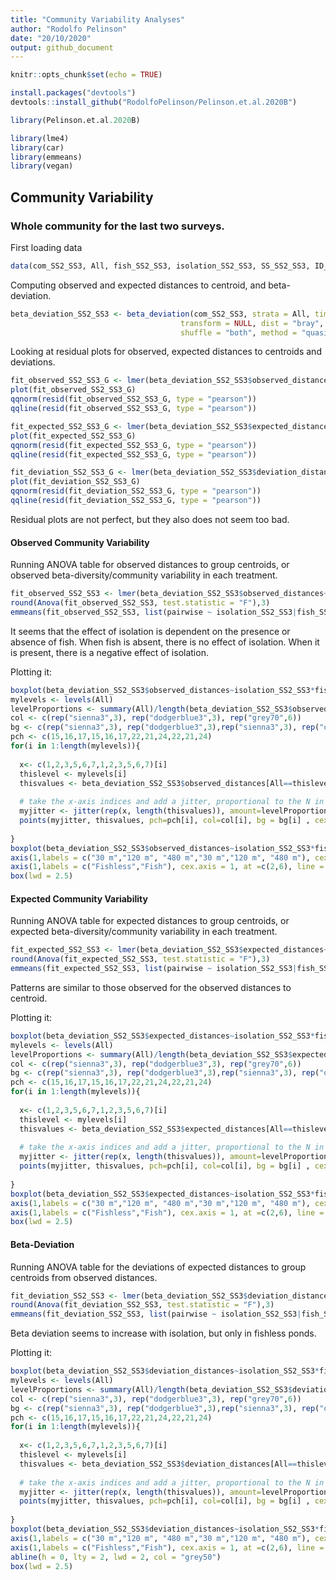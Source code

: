 ```yaml
---
title: "Community Variability Analyses"
author: "Rodolfo Pelinson"
date: "20/10/2020"
output: github_document
---
```


```r
knitr::opts_chunk$set(echo = TRUE)
```

```r
install.packages("devtools")
devtools::install_github("RodolfoPelinson/Pelinson.et.al.2020B")
```

```r
library(Pelinson.et.al.2020B)
```

```r
library(lme4)
library(car)
library(emmeans)
library(vegan)
```
 

## Community Variability

### Whole community for the last two surveys.
First loading data
```r
data(com_SS2_SS3, All, fish_SS2_SS3, isolation_SS2_SS3, SS_SS2_SS3, ID_SS2_SS3, fish_isolation_SS2_SS3)
```

Computing observed and expected distances to centroid, and beta-deviation.
```r
beta_deviation_SS2_SS3 <- beta_deviation(com_SS2_SS3, strata = All, times = 10000,
                                      transform = NULL, dist = "bray", fixedmar="both",
                                      shuffle = "both", method = "quasiswap", seed = 2, group = All) 

```


Looking at residual plots for observed, expected distances to centroids and deviations.
```r
fit_observed_SS2_SS3_G <- lmer(beta_deviation_SS2_SS3$observed_distances~fish_SS2_SS3*isolation_SS2_SS3*SS_SS2_SS3 + (1|ID_SS2_SS3))
plot(fit_observed_SS2_SS3_G)
qqnorm(resid(fit_observed_SS2_SS3_G, type = "pearson"))
qqline(resid(fit_observed_SS2_SS3_G, type = "pearson"))

fit_expected_SS2_SS3_G <- lmer(beta_deviation_SS2_SS3$expected_distances~fish_SS2_SS3*isolation_SS2_SS3*SS_SS2_SS3 + (1|ID_SS2_SS3), REML = F)
plot(fit_expected_SS2_SS3_G)
qqnorm(resid(fit_expected_SS2_SS3_G, type = "pearson"))
qqline(resid(fit_expected_SS2_SS3_G, type = "pearson"))

fit_deviation_SS2_SS3_G <- lmer(beta_deviation_SS2_SS3$deviation_distances~fish_SS2_SS3*isolation_SS2_SS3*SS_SS2_SS3 + (1|ID_SS2_SS3), REML = F)
plot(fit_deviation_SS2_SS3_G)
qqnorm(resid(fit_deviation_SS2_SS3_G, type = "pearson"))
qqline(resid(fit_deviation_SS2_SS3_G, type = "pearson"))
```
Residual plots are not perfect, but they also does not seem too bad.


#### Observed Community Variability
Running ANOVA table for observed distances to group centroids, or observed beta-diversity/community variability in each treatment.
```r
fit_observed_SS2_SS3 <- lmer(beta_deviation_SS2_SS3$observed_distances~fish_SS2_SS3*isolation_SS2_SS3*SS_SS2_SS3 + (1|ID_SS2_SS3))
round(Anova(fit_observed_SS2_SS3, test.statistic = "F"),3)
emmeans(fit_observed_SS2_SS3, list(pairwise ~ isolation_SS2_SS3|fish_SS2_SS3), adjust = "tukey")
```
It seems that the effect of isolation is dependent on the presence or absence of fish. When fish is absent, there is no effect of isolation. When it is present, there is a negative effect of isolation.

Plotting it:
```r
boxplot(beta_deviation_SS2_SS3$observed_distances~isolation_SS2_SS3*fish_SS2_SS3, outline = F, ylab = "Distance to Centroid (Observed)", xlab = "", at = c(1,2,3,5,6,7),ylim = c(0,1), lwd = 1.5, col = "transparent", xaxt="n")
mylevels <- levels(All)
levelProportions <- summary(All)/length(beta_deviation_SS2_SS3$observed_distances)
col <- c(rep("sienna3",3), rep("dodgerblue3",3), rep("grey70",6))
bg <- c(rep("sienna3",3), rep("dodgerblue3",3),rep("sienna3",3), rep("dodgerblue3",3))
pch <- c(15,16,17,15,16,17,22,21,24,22,21,24)
for(i in 1:length(mylevels)){
  
  x<- c(1,2,3,5,6,7,1,2,3,5,6,7)[i]
  thislevel <- mylevels[i]
  thisvalues <- beta_deviation_SS2_SS3$observed_distances[All==thislevel]
  
  # take the x-axis indices and add a jitter, proportional to the N in each level
  myjitter <- jitter(rep(x, length(thisvalues)), amount=levelProportions[i]/0.8)
  points(myjitter, thisvalues, pch=pch[i], col=col[i], bg = bg[i] , cex = 1.5, lwd = 3) 
  
}
boxplot(beta_deviation_SS2_SS3$observed_distances~isolation_SS2_SS3*fish_SS2_SS3, add = T, col = "transparent", outline = F,at = c(1,2,3,5,6,7), lwd = 1.5, xaxt="n")
axis(1,labels = c("30 m","120 m", "480 m","30 m","120 m", "480 m"), cex.axis = 0.8, at =c(1,2,3,5,6,7))
axis(1,labels = c("Fishless","Fish"), cex.axis = 1, at =c(2,6), line = 1.5, tick = F )
box(lwd = 2.5)
```




#### Expected Community Variability
Running ANOVA table for expected distances to group centroids, or expected beta-diversity/community variability in each treatment.
```r
fit_expected_SS2_SS3 <- lmer(beta_deviation_SS2_SS3$expected_distances~fish_SS2_SS3*isolation_SS2_SS3*SS_SS2_SS3 + (1|ID_SS2_SS3), control = lmerControl(optimizer = "nlminbwrap"))
round(Anova(fit_expected_SS2_SS3, test.statistic = "F"),3)
emmeans(fit_expected_SS2_SS3, list(pairwise ~ isolation_SS2_SS3|fish_SS2_SS3|SS_SS2_SS3), adjust = "tukey")
```
Patterns are similar to those observed for the observed distances to centroid.

Plotting it:
```r
boxplot(beta_deviation_SS2_SS3$expected_distances~isolation_SS2_SS3*fish_SS2_SS3, outline = F, ylab = "Distance to Centroid (Expected)", xlab = "", at = c(1,2,3,5,6,7),ylim = c(0,1), lwd = 1.5, col = "transparent", xaxt="n")
mylevels <- levels(All)
levelProportions <- summary(All)/length(beta_deviation_SS2_SS3$expected_distances)
col <- c(rep("sienna3",3), rep("dodgerblue3",3), rep("grey70",6))
bg <- c(rep("sienna3",3), rep("dodgerblue3",3),rep("sienna3",3), rep("dodgerblue3",3))
pch <- c(15,16,17,15,16,17,22,21,24,22,21,24)
for(i in 1:length(mylevels)){
  
  x<- c(1,2,3,5,6,7,1,2,3,5,6,7)[i]
  thislevel <- mylevels[i]
  thisvalues <- beta_deviation_SS2_SS3$expected_distances[All==thislevel]
  
  # take the x-axis indices and add a jitter, proportional to the N in each level
  myjitter <- jitter(rep(x, length(thisvalues)), amount=levelProportions[i]/0.8)
  points(myjitter, thisvalues, pch=pch[i], col=col[i], bg = bg[i] , cex = 1.5, lwd = 3) 
  
}
boxplot(beta_deviation_SS2_SS3$expected_distances~isolation_SS2_SS3*fish_SS2_SS3, add = T, col = "transparent", outline = F,at = c(1,2,3,5,6,7), lwd = 1.5, xaxt="n")
axis(1,labels = c("30 m","120 m", "480 m","30 m","120 m", "480 m"), cex.axis = 0.8, at =c(1,2,3,5,6,7))
axis(1,labels = c("Fishless","Fish"), cex.axis = 1, at =c(2,6), line = 1.5, tick = F )
box(lwd = 2.5)
```



#### Beta-Deviation
Running ANOVA table for the deviations of expected distances to group centroids from observed distances.
```r
fit_deviation_SS2_SS3 <- lmer(beta_deviation_SS2_SS3$deviation_distances~fish_SS2_SS3*isolation_SS2_SS3*SS_SS2_SS3 + (1|ID_SS2_SS3), control = lmerControl(optimizer = "nlminbwrap"))
round(Anova(fit_deviation_SS2_SS3, test.statistic = "F"),3)
emmeans(fit_deviation_SS2_SS3, list(pairwise ~ isolation_SS2_SS3|fish_SS2_SS3), adjust = "tukey")
```
Beta deviation seems to increase with isolation, but only in fishless ponds.


Plotting it:
```r
boxplot(beta_deviation_SS2_SS3$deviation_distances~isolation_SS2_SS3*fish_SS2_SS3, outline = F, ylab = "Beta-Deviation", xlab = "", at = c(1,2,3,5,6,7),ylim = c(-2,10), lwd = 1.5, col = "transparent", xaxt="n")
mylevels <- levels(All)
levelProportions <- summary(All)/length(beta_deviation_SS2_SS3$deviation_distances)
col <- c(rep("sienna3",3), rep("dodgerblue3",3), rep("grey70",6))
bg <- c(rep("sienna3",3), rep("dodgerblue3",3),rep("sienna3",3), rep("dodgerblue3",3))
pch <- c(15,16,17,15,16,17,22,21,24,22,21,24)
for(i in 1:length(mylevels)){
  
  x<- c(1,2,3,5,6,7,1,2,3,5,6,7)[i]
  thislevel <- mylevels[i]
  thisvalues <- beta_deviation_SS2_SS3$deviation_distances[All==thislevel]
  
  # take the x-axis indices and add a jitter, proportional to the N in each level
  myjitter <- jitter(rep(x, length(thisvalues)), amount=levelProportions[i]/0.8)
  points(myjitter, thisvalues, pch=pch[i], col=col[i], bg = bg[i] , cex = 1.5, lwd = 3) 
  
}
boxplot(beta_deviation_SS2_SS3$deviation_distances~isolation_SS2_SS3*fish_SS2_SS3, add = T, col = "transparent", outline = F,at = c(1,2,3,5,6,7), lwd = 1.5, xaxt="n")
axis(1,labels = c("30 m","120 m", "480 m","30 m","120 m", "480 m"), cex.axis = 0.8, at =c(1,2,3,5,6,7))
axis(1,labels = c("Fishless","Fish"), cex.axis = 1, at =c(2,6), line = 1.5, tick = F )
abline(h = 0, lty = 2, lwd = 2, col = "grey50")
box(lwd = 2.5)
```


